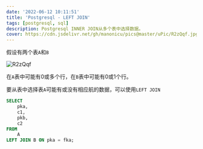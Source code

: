 ```yaml
---
date: '2022-06-12 10:11:51'
title: 'Postgresql - LEFT JOIN'
tags: [postgresql, sql]
description: Postgresql INNER JOIN从多个表中选择数据。
cover: https://cdn.jsdelivr.net/gh/manonicu/pics@master/uPic/R2zQqf.jpg
---
```


假设有两个表`A`和`B`

![R2zQqf](https://cdn.jsdelivr.net/gh/manonicu/pics@master/uPic/R2zQqf.jpg)

在`A`表中可能有0或多个行，在`B`表中可能有0或1个行。

要从表中选择表`A`可能有或没有相应航的数据，可以使用`LEFT JOIN`

```sql
SELECT
	pka,
	c1,
	pkb,
	c2
FROM
	A
LEFT JOIN B ON pka = fka;
```
